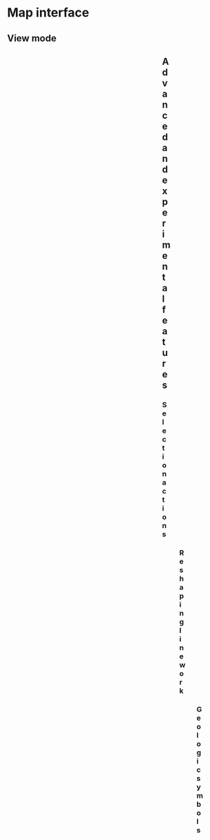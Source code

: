 
# Map interface


## View mode

<Figure src="/docs/map-interface/editor-settings.png" width={400} />
<Figure src="/docs/map-interface/show-points.jpg" width={400} />
<Figure src="/docs/map-interface/sidebar-settings.png" width={400} />
<Figure src="/docs/map-interface/snapping-panel.png" width={400} />
<Figure src="/docs/map-interface/topology-panel.png" width={400} />

<Figure src="/docs/image-mode.jpg" width={400} />
<Figure src="/docs/main-screen.jpg" width={400} />
<Figure src="/docs/map-interface.png" width={400} />
<Figure src="/docs/sqlite-browser-database.png" width={400} />

## Advanced and experimental features

### Selection actions

<Figure src="/docs/map-interface/selection-actions.png" width={400} />

### Reshaping linework

<Figure src="/docs/reshaping.mp4" width={400} className="center" />

### Geologic symbols

<Figure src="/docs/map-interface/experimental-geologic-symbols.png" width={400} />

